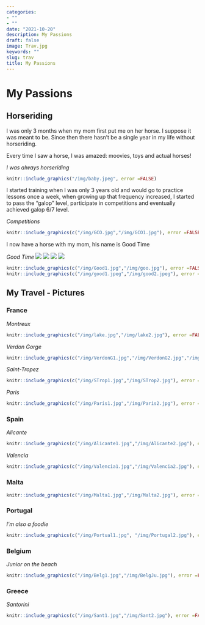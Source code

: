 ```yaml
---
categories:  
- ""
- ""
date: "2021-10-20"
description: My Passions 
draft: false
image: Trav.jpg 
keywords: ""
slug: trav
title: My Passions
---
```


# My Passions

## Horseriding

I was only 3 months when my mom first put me on her horse. I suppose it was meant to be. Since then there hasn't be a single year in my life without horseriding.

Every time I saw a horse, I was amazed: moovies, toys and actual horses!

*I was always horseriding*

```r
knitr::include_graphics("/img/baby.jpeg", error =FALSE)
```

I started training when I was only 3 years old and would go to practice lessons once a week, when growing up that frequency increased, I started to pass the "galop" level, participate in competitions and eventually achieved galop 6/7 level.

*Competitions*
```r
knitr::include_graphics(c("/img/GCO.jpg","/img/GCO1.jpg"), error =FALSE)
```

I now have a horse with my mom, his name is Good Time

*Good Time*
![](Good1.jpg) ![](goo.jpg)
![](good1.jpg) ![](good2.jpg)
```r
knitr::include_graphics(c("/img/Good1.jpg","/img/goo.jpg"), error =FALSE)
knitr::include_graphics(c("/img/good1.jpeg","/img/good2.jpeg"), error =FALSE)
```


## My Travel - Pictures


### France

*Montreux*

```r
knitr::include_graphics(c("/img/lake.jpg","/img/lake2.jpg"), error =FALSE)
```


*Verdon Gorge*

```r
knitr::include_graphics(c("/img/VerdonG1.jpg","/img/VerdonG2.jpg","/img/VerdonG3.jpg"), error =FALSE)
```


*Saint-Tropez*

```r
knitr::include_graphics(c("/img/STrop1.jpg","/img/STrop2.jpg"), error =FALSE)
```


*Paris*

```r
knitr::include_graphics(c("/img/Paris1.jpg","/img/Paris2.jpg"), error =FALSE)
```


### Spain

*Alicante*

```r
knitr::include_graphics(c("/img/Alicante1.jpg","/img/Alicante2.jpg"), error =FALSE)
```


*Valencia*

```r
knitr::include_graphics(c("/img/Valencia1.jpg","/img/Valencia2.jpg"), error =FALSE)
```


### Malta

```r
knitr::include_graphics(c("/img/Malta1.jpg","/img/Malta2.jpg"), error =FALSE)
```


### Portugal

*I'm also a foodie*

```r
knitr::include_graphics(c("/img/Portual1.jpg", "/img/Portugal2.jpg"), error =FALSE)
```


### Belgium

*Junior on the beach*

```r
knitr::include_graphics(c("/img/Belg1.jpg","/img/BelgJu.jpg"), error =FALSE)
```


### Greece

*Santorini*

```r
knitr::include_graphics(c("/img/Sant1.jpg","/img/Sant2.jpg"), error =FALSE)
```



